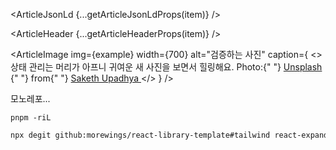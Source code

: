 

<ArticleJsonLd {...getArticleJsonLdProps(item)} />

<ArticleHeader {...getArticleHeaderProps(item)} />

<ArticleImage
  img={example}
  width={700}
  alt="검증하는 사진"
  caption={
    <>
      상태 관리는 머리가 아프니 귀여운 새 사진을 보면서 힐링해요. Photo:{" "}
      <a href="https://unsplash.com/ko/%EC%82%AC%EC%A7%84/%EA%B0%88%EC%83%89-%EB%82%98%EB%AD%87%EA%B0%80%EC%A7%80%EC%97%90-%EB%85%B8%EB%9E%80%EC%83%89%EA%B3%BC-%EA%B2%80%EC%9D%80%EC%83%89-%EC%83%88-U_vKaztM0Mo?utm_content=creditCopyText&utm_medium=referral&utm_source=unsplash">
        Unsplash
      </a>{" "}
      from{" "}
      <a href="https://unsplash.com/ko/@saketh_upadhya?utm_content=creditCopyText&utm_medium=referral&utm_source=unsplash">
        Saketh Upadhya
      </a>
    </>
  }
/>

모노레포...

`pnpm -riL`

```sh
npx degit github:morewings/react-library-template#tailwind react-expandable-text
```

